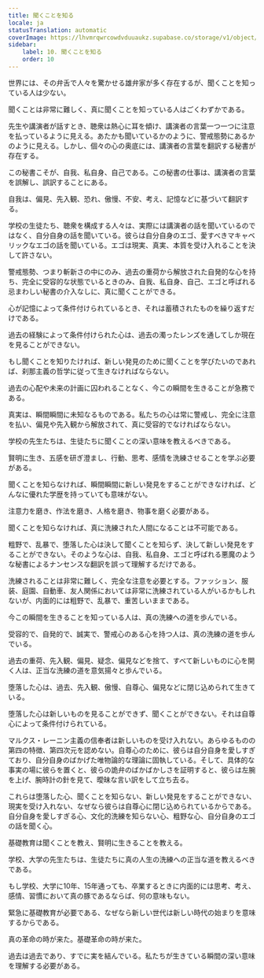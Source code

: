 ```yaml
---
title: 聞くことを知る
locale: ja
statusTranslation: automatic
coverImage: https://lhvmrqwrcowdvduuaukz.supabase.co/storage/v1/object/public/strapi-uploads/small_cover-educacion-fundamental.webp-2d51a7828a2b1309555be27f7e2a61a0.webp
sidebar:
    label: 10. 聞くことを知る
    order: 10
---
```

世界には、その弁舌で人々を驚かせる雄弁家が多く存在するが、聞くことを知っている人は少ない。

聞くことは非常に難しく、真に聞くことを知っている人はごくわずかである。

先生や講演者が話すとき、聴衆は熱心に耳を傾け、講演者の言葉一つ一つに注意を払っているように見える。あたかも聞いているかのように、警戒態勢にあるかのように見える。しかし、個々の心の奥底には、講演者の言葉を翻訳する秘書が存在する。

この秘書こそが、自我、私自身、自己である。この秘書の仕事は、講演者の言葉を誤解し、誤訳することにある。

自我は、偏見、先入観、恐れ、傲慢、不安、考え、記憶などに基づいて翻訳する。

学校の生徒たち、聴衆を構成する人々は、実際には講演者の話を聞いているのではなく、自分自身の話を聞いている。彼らは自分自身のエゴ、愛すべきマキャベリックなエゴの話を聞いている。エゴは現実、真実、本質を受け入れることを決して許さない。

警戒態勢、つまり斬新さの中にのみ、過去の重荷から解放された自発的な心を持ち、完全に受容的な状態でいるときのみ、自我、私自身、自己、エゴと呼ばれる忌まわしい秘書の介入なしに、真に聞くことができる。

心が記憶によって条件付けられているとき、それは蓄積されたものを繰り返すだけである。

過去の経験によって条件付けられた心は、過去の濁ったレンズを通してしか現在を見ることができない。

もし聞くことを知りたければ、新しい発見のために聞くことを学びたいのであれば、刹那主義の哲学に従って生きなければならない。

過去の心配や未来の計画に囚われることなく、今この瞬間を生きることが急務である。

真実は、瞬間瞬間に未知なるものである。私たちの心は常に警戒し、完全に注意を払い、偏見や先入観から解放されて、真に受容的でなければならない。

学校の先生たちは、生徒たちに聞くことの深い意味を教えるべきである。

賢明に生き、五感を研ぎ澄まし、行動、思考、感情を洗練させることを学ぶ必要がある。

聞くことを知らなければ、瞬間瞬間に新しい発見をすることができなければ、どんなに優れた学歴を持っていても意味がない。

注意力を磨き、作法を磨き、人格を磨き、物事を磨く必要がある。

聞くことを知らなければ、真に洗練された人間になることは不可能である。

粗野で、乱暴で、堕落した心は決して聞くことを知らず、決して新しい発見をすることができない。そのような心は、自我、私自身、エゴと呼ばれる悪魔のような秘書によるナンセンスな翻訳を誤って理解するだけである。

洗練されることは非常に難しく、完全な注意を必要とする。ファッション、服装、庭園、自動車、友人関係においては非常に洗練されている人がいるかもしれないが、内面的には粗野で、乱暴で、重苦しいままである。

今この瞬間を生きることを知っている人は、真の洗練への道を歩んでいる。

受容的で、自発的で、誠実で、警戒心のある心を持つ人は、真の洗練の道を歩んでいる。

過去の重荷、先入観、偏見、疑念、偏見などを捨て、すべて新しいものに心を開く人は、正当な洗練の道を意気揚々と歩んでいる。

堕落した心は、過去、先入観、傲慢、自尊心、偏見などに閉じ込められて生きている。

堕落した心は新しいものを見ることができず、聞くことができない。それは自尊心によって条件付けられている。

マルクス・レーニン主義の信奉者は新しいものを受け入れない。あらゆるものの第四の特徴、第四次元を認めない。自尊心のために、彼らは自分自身を愛しすぎており、自分自身のばかげた唯物論的な理論に固執している。そして、具体的な事実の場に彼らを置くと、彼らの詭弁のばかばかしさを証明すると、彼らは左腕を上げ、腕時計の針を見て、曖昧な言い訳をして立ち去る。

これらは堕落した心、聞くことを知らない、新しい発見をすることができない、現実を受け入れない、なぜなら彼らは自尊心に閉じ込められているからである。自分自身を愛しすぎる心、文化的洗練を知らない心、粗野な心、自分自身のエゴの話を聞く心。

基礎教育は聞くことを教え、賢明に生きることを教える。

学校、大学の先生たちは、生徒たちに真の人生の洗練への正当な道を教えるべきである。

もし学校、大学に10年、15年通っても、卒業するときに内面的には思考、考え、感情、習慣において真の豚であるならば、何の意味もない。

緊急に基礎教育が必要である、なぜなら新しい世代は新しい時代の始まりを意味するからである。

真の革命の時が来た。基礎革命の時が来た。

過去は過去であり、すでに実を結んでいる。私たちが生きている瞬間の深い意味を理解する必要がある。

